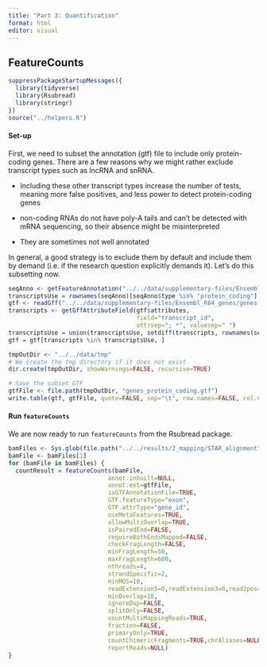 ```yaml
---
title: "Part 3: Quantification"
format: html
editor: visual
---
```


## FeatureCounts

```r
suppressPackageStartupMessages({
  library(tidyverse)
  library(Rsubread)
  library(stringr)
})
source("../helpers.R")
```

#### Set-up

First, we need to subset the annotation (gtf) file to include only protein-coding genes. There are a few reasons why we might rather exclude transcript types such as lncRNA and snRNA.

-   Including these other transcript types increase the number of tests, meaning more false positives, and less power to detect protein-coding genes

-   non-coding RNAs do not have poly-A tails and can't be detected with mRNA sequencing, so their absence might be misinterpreted

-   They are sometimes not well annotated

In general, a good strategy is to exclude them by default and include them by demand (i.e. if the research question explicitly demands it). Let's do this subsetting now.

```r
seqAnno <- getFeatureAnnotation("../../data/supplementary-files/Ensembl_R64_genes/genes_annotation_byTranscript.txt", dataFeatureType="transcript")
transcriptsUse = rownames(seqAnno)[seqAnno$type %in% "protein_coding"]
gtf <- readGff("../../data/supplementary-files/Ensembl_R64_genes/genes.gtf")
transcripts <- getGffAttributeField(gtf$attributes,
                                    field="transcript_id", 
                                    attrsep="; *", valuesep=" ")
transcriptsUse = union(transcriptsUse, setdiff(transcripts, rownames(seqAnno))) ## add those where we have no info, e.g. spikes
gtf = gtf[transcripts %in% transcriptsUse, ]

tmpOutDir <- "../../data/tmp"
# We create the tmp directory if it does not exist
dir.create(tmpOutDir, showWarnings=FALSE, recursive=TRUE)

# Save the subset GTF
gtfFile <- file.path(tmpOutDir, "genes_protein_coding.gtf")
write.table(gtf, gtfFile, quote=FALSE, sep="\t", row.names=FALSE, col.names=FALSE)
```

#### Run `featureCounts`

We are now ready to run `featureCounts` from the Rsubread package.

```r
bamFiles <- Sys.glob(file.path("../../results/2_mapping/STAR_alignment", "*bam"))
bamFile <- bamFiles[1]
for (bamFile in bamFiles) {
  countResult = featureCounts(bamFile, 
                            annot.inbuilt=NULL,
                            annot.ext=gtfFile,
                            isGTFAnnotationFile=TRUE,
                            GTF.featureType="exon",
                            GTF.attrType="gene_id",
                            useMetaFeatures=TRUE,
                            allowMultiOverlap=TRUE,
                            isPairedEnd=FALSE, 
                            requireBothEndsMapped=FALSE,
                            checkFragLength=FALSE,
                            minFragLength=50,
                            maxFragLength=600,
                            nthreads=4, 
                            strandSpecific=2,
                            minMQS=10,
                            readExtension5=0,readExtension3=0,read2pos=NULL,
                            minOverlap=10,
                            ignoreDup=FALSE,
                            splitOnly=FALSE,
                            countMultiMappingReads=TRUE,
                            fraction=FALSE,
                            primaryOnly=TRUE,
                            countChimericFragments=TRUE,chrAliases=NULL,
                            reportReads=NULL)
}
```
